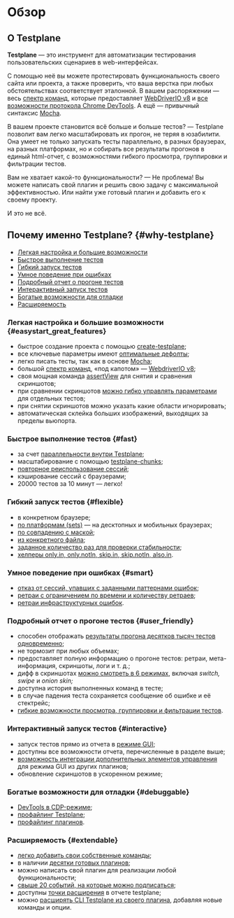 # Обзор

## О Testplane

**Testplane** — это инструмент для автоматизации тестирования пользовательских сценариев в web-интерфейсах.

С помощью неё вы можете протестировать функциональность своего сайта или проекта, а также проверить, что ваша верстка при любых обстоятельствах соответствует эталонной. В вашем распоряжении — весь [спектр команд][commands], которые предоставляет [WebDriverIO v8][webdriverio-api] и [все возможности протокола Chrome DevTools][how-to-use-cdp]. А ещё — привычный синтаксис [Mocha][mocha].

В вашем проекте становится всё больше и больше тестов? — Testplane позволит вам легко масштабировать их прогон, не теряя в юзабилити. Она умеет не только запускать тесты параллельно, в разных браузерах, на разных платформах, но и собирать все результаты прогонов в единый html-отчет, с возможностями гибкого просмотра, группировки и фильтрации тестов.

Вам не хватает какой-то функциональности? — Не проблема! Вы можете написать свой плагин и решить свою задачу с максимальной эффективностью. Или найти уже готовый плагин и добавить его к своему проекту.

И это не всё.

## Почему именно Testplane? {#why-testplane}

-   [Легкая настройка и большие возможности](#easystart_great_features)
-   [Быстрое выполнение тестов](#fast)
-   [Гибкий запуск тестов](#flexible)
-   [Умное поведение при ошибках](#smart)
-   [Подробный отчет о прогоне тестов](#user_friendly)
-   [Интерактивный запуск тестов](#interactive)
-   [Богатые возможности для отладки](#debuggable)
-   [Расширяемость](#extendable)

### Легкая настройка и большие возможности {#easystart_great_features}

-   быстрое создание проекта с помощью [create-testplane][create-testplane];
-   все ключевые параметры имеют [оптимальные дефолты][defaults];
-   легко писать тесты, так как в основе [Mocha][mocha];
-   большой [спектр команд][commands], «под капотом» — [WebdriverIO v8][webdriverio-api];
-   своя мощная команда [assertView][assert-view] для снятия и сравнения скриншотов;
-   при сравнении скриншотов [можно гибко управлять параметрами][assert-view-opts] для отдельных тестов;
-   при снятии скриншотов можно указать какие области игнорировать;
-   автоматическая склейка больших изображений, выходящих за пределы вьюпорта.

### Быстрое выполнение тестов {#fast}

-   за счет [параллельности внутри Testplane][testplane-workers];
-   масштабирование с помощью [testplane-chunks][testplane-chunks];
-   [повторное реиспользование сессий][sessions-reuse];
-   кэширование сессий с браузерами;
-   20000 тестов за 10 минут — легко!

### Гибкий запуск тестов {#flexible}

-   в конкретном браузере;
-   [по платформам (sets)][testplane-sets] — на десктопных и мобильных браузерах;
-   [по совпадению с маской][testplane-option-grep];
-   [из конкретного файла][how-to-run-test-in-file];
-   [заданное количество раз для проверки стабильности][how-to-check-test-stability];
-   [хелперы only.in, only.notIn, skip.in, skip.notIn, also.in][how-to-skip-tests].

### Умное поведение при ошибках {#smart}

-   [отказ от сессий, упавших с заданными паттернами ошибок][patterns-on-reject];
-   [ретраи с ограничением по времени и количеству ретраев][retry-limiter];
-   [ретраи инфраструктурных ошибок][retry-progressive].

### Подробный отчет о прогоне тестов {#user_friendly}

-   способен отображать [результаты прогона десятков тысяч тестов одновременно][html-reporter];
-   не тормозит при любых объемах;
-   предоставляет полную информацию о прогоне тестов: ретраи, мета-информация, скриншоты, логи и т. д.;
-   дифф в скриншотах [можно смотреть в 6 режимах][html-reporter-diff], включая _switch, swipe_ и _onion skin;_
-   доступна история выполненных команд в тесте;
-   в случае падения теста сохраняется сообщение об ошибке и её стектрейс;
-   [гибкие возможности просмотра, группировки и фильтрации тестов][html-reporter-gui].

### Интерактивный запуск тестов {#interactive}

-   запуск тестов прямо из отчета в [режиме GUI][html-reporter-gui];
-   доступны все возможности отчета, перечисленные в разделе выше;
-   [возможность интеграции дополнительных элементов управления][html-reporter-plugins] для режима GUI из других плагинов;
-   обновление скриншотов в ускоренном режиме;

### Богатые возможности для отладки {#debuggable}

-   [DevTools в CDP-режиме][how-to-use-cdp];
-   [профайлинг Testplane][testplane-profiler];
-   [профайлинг плагинов][testplane-plugins-profiler].

### Расширяемость {#extendable}

-   [легко добавить свои собственные команды][prepare-browser];
-   в наличии [десятки готовых плагинов][plugins];
-   можно написать свой плагин для реализации любой функциональности;
-   [свыше 20 событий, на которые можно подписаться][testplane-events];
-   доступны [точки расширения][html-reporter-extension-points] в отчете testplane;
-   можно [расширять CLI Testplane из своего плагина][testplane-cli], добавляя новые команды и опции.

[create-testplane]: https://github.com/gemini-testing/create-testplane
[webdriverio-api]: https://webdriver.io/docs/api
[mocha]: https://mochajs.org
[testplane-chunks]: ./plugins/testplane-chunks
[testplane-option-grep]: ./guides/how-to-run-specified-test#solution_2
[how-to-run-test-in-file]: ./guides/how-to-run-specified-test#solution_1
[how-to-skip-tests]: ./guides/how-to-skip-test-in-browsers
[how-to-check-test-stability]: ./guides/how-to-check-test-stability
[testplane-sets]: ./config/sets
[retry-limiter]: ./plugins/retry-limiter
[retry-progressive]: ./plugins/testplane-retry-progressive
[sharp]: https://github.com/lovell/sharp
[sessions-reuse]: ./config/browsers#tests_per_session
[patterns-on-reject]: ./config/system#patterns_on_reject
[assert-view-opts]: ./config/browsers#assert_view_opts
[assert-view]: ./commands/browser/assertView
[how-to-use-cdp]: ./guides/how-to-use-cdp
[testplane-profiler]: https://github.com/gemini-testing/testplane-profiler
[testplane-plugins-profiler]: https://github.com/gemini-testing/testplane-plugins-profiler
[how-to-test-layout-under-login]: ./guides/how-to-test-layout-under-login
[how-to-read-browser-logs]: ./guides/how-to-read-browser-logs
[prepare-browser]: ./config/prepare-browser
[defaults]: ./config/browsers#timeouts
[commands]: ./commands/overview
[html-reporter]: ./html-reporter/html-reporter-setup
[html-reporter-diff]: ./html-reporter/html-reporter-setup#diffmode
[html-reporter-gui]: ./html-reporter/html-reporter-commands#gui
[plugins]: https://github.com/gemini-testing/
[testplane-events]: ./reference/testplane-events
[html-reporter-extension-points]: ./html-reporter/html-reporter-plugins#extension_points
[testplane-cli]: ./reference/testplane-events#cli
[html-reporter-plugins]: ./html-reporter/html-reporter-plugins
[testplane-workers]: ./config/system#workers
